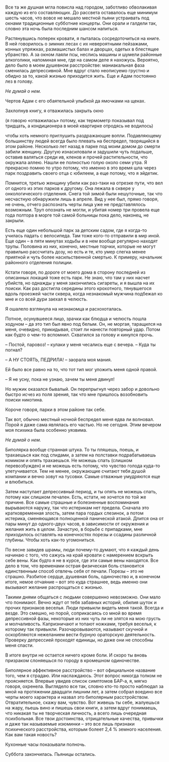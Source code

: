 # &nbsp; {#chapter-3}

Все та же душная мгла повисла над городом, заботливо обволакивая каждую из его составляющих. До рассвета оставалось еще минимум шесть часов, что вовсе не мешало местной пьяни устраивать под окнами традиционные субботние концерты. Они орали и галдели так, словно эта ночь была последним шансом напиться. 

Растянувшись поперек кровати, я пыталась сосредоточиться на книге. В ней говорилось о зимних лесах с их невероятными пейзажами, конных упряжках, размашистых балах и дворцах, одетых в блестящее убранство. А за окном лаяли псы, неслись машины и шумели районные алкоголики, напоминая мне, где на самом деле я нахожусь. Вероятно, дело было в моем душевном расстройстве: маниакальная фаза сменилась депрессивной. Мне вдруг стало неописуемо грустно и обидно за то, какой жизнью приходится жить. Еще и Адам постоянно лез в голову.

*Не думай о нем.*

Чертов Адам с его обаятельной улыбкой да ямочками на щеках.

Захлопнув книгу, я отважилась закрыть окно 

(я говорю «отважилась» потому, как термометр показывал под тридцать, а кондиционера в моей квартирке отродясь не водилось) 

чтобы хоть немного приглушить раздражающие вопли. Подавляющему большинству людей всегда было плевать на беспредел, творящийся в этом районе. Несколько лет назад в парке под моим домом до смерти забили женщину. Другую изнасиловали и задушили чуть подальше, оставив валяться среди ив, кленов и прочей растительности, что окружала аллею. Нашли ее полностью голую около семи утра. Я прекрасно помню то утро потому, что именно в это время шла через парк поздравить своего отца с юбилеем, а еще потому, что я эйдетик.

Помнится, третью женщину убили как раз-таки на отрезке пути, что вел от одного из этих парков к другому. Она лежала в сквере у онкологического отделения. Снега той зимой были нешуточные, так что несчастную обнаружили лишь в апреле. Вид у нее был, прямо говоря, не очень, отчего распознать черты лица уже не представлялось возможным. Труп опознать не могли, и убитая номер три провела еще года полтора в морге той самой больницы пока дело, наконец, не закрыли. 

Есть еще один небольшой парк за детским садом, где я когда-то училась падать с велосипеда. Там тоже кого-то отправили в мир иной. Еще один – в пяти минутах ходьбы и в нем вообще регулярно находят трупы. Половина из них, конечно, местные торчки, которые не могут правильно рассчитать дозу, но есть и те, кто умер слегка менее приятной и чуть более насильственной смертью. К примеру, начальник районного отделения полиции.

Кстати говоря, по дороге от моего дома в сторону последней из описанных локаций тоже есть парк. Не знаю, что там у них насчет убийств, но однажды у меня закончились сигареты, и я вышла на их поиски. Как раз достигла середины этого крохотного, тянувшегося вдоль проезжей части сквера, когда незнакомый мужчина подбежал ко мне и со всей дури заехал в челюсть.

Я ошалело взглянула на незнакомца и расхохоталась. 

Потное, осунувшееся лицо, зрачки как блюдца и челюсть пошла ходуном – да это тип был явно под белым. Он, не моргая, таращился на меня, очевидно, прикидывая, стоит ли нанести повторный удар. Потом как будто о чем-то вспомнил. Схватился за голову и кинулся прочь. 

– Постой, паровоз! – кулаки у меня чесались еще с вечера. – Куда ты погнал? 

– А НУ СТОЯТЬ, ПЕДРИЛА! – заорала моя мания.

Ей было все равно на то, что тот тип мог уложить меня одной правой. 

– Я не усну, пока не узнаю, зачем ты меня двинул!

Но мужик оказался бывалый. Он перепрыгнул через забор и довольно быстро исчез из поля зрения, так что мне пришлось возобновить поиски никотина.

Короче говоря, парки в этом районе так себе.

Так вот, обычно местный ночной беспредел меня едва ли волновал. Порой я даже сама являлась его частью. Но не сегодня. Этим вечером моя психика была особенно уязвима.

*Не думай о нем.*

Биполярка вообще странная штука. То ты пляшешь, поешь, и трахаешься как под спидами, а затем на полставки подрабатываешь комиком и опять трахаешься. Не можешь спать (слишком перевозбужден) и не можешь есть потому, что чувство голода куда-то улетучивается. Тем не менее, окружающие считают тебя душой компании и вечно зовут на тусовки. Самые отважные умудряются еще и влюбиться. 

Затем наступает депрессивный период, и ты опять не можешь спать, потому как слишком печален. Есть, кстати, не хочется по той же причине. Все самые страшные и болезненные воспоминания вырываются наружу, так что истерикам нет предела. Сначала это кратковременная злость, затем пара гордых слезинок, а потом истерика, сменяющаяся полноценной панической атакой. Длится она от пары минут до одного-двух часов, в зависимости от окружения и желания жить в целом. Зачастую, в борьбе с припадками, мне приходилось оставлять на конечностях порезы и ссадины различной глубины. Чтобы хоть как-то угомониться. 

По весне завидев шрамы, люди почему-то думают, что я каждый день начинаю с того, что сажусь на край кровати с намерением вскрыть себе вены. Как будто я не в курсе, где эти самые вены находятся. Все дело в том, что временами острая физическая боль становится единственным способ отвлечь себя от печали. Порезы – это не страшно. Разбитое сердце, душевная боль, одиночество и, в конечном итоге, немое отчаяние – вот это куда страшнее, ведь именно они вызывают желание распрощаться с жизнью. 

Такими днями общаться с людьми совершенно невозможно. Они мало что понимают. Вечно ждут от тебя забавных историй, обилия шуток и прочих признаков веселья. Люди привыкли видеть меня такой. Всегда и везде. Это смешно, но порой, соприкасаясь со мной во время депрессивной фазы, некоторые из них чуть ли не злятся на мою грусть и молчаливость. Капризничают и топают ножками, требуя веселья, к которому так привыкли. Разочаровываются, называют скучной и оскорбляются нежеланием вести бурную ораторскую деятельность. Проверку депрессией проходят единицы, но даже они не способны меня спасти. 

В итоге внутри не остается ничего кроме боли. И скоро ты вновь призраком слоняешься по городу в кромешном одиночестве.

Биполярное аффективное расстройство – вот официальное название того, чем я страдаю. Или наслаждаюсь. Этот вопрос никогда толком не проясняется. Впервые увидев список симптомов БАР-а, я, мягко говоря, охренела. Выглядело все так, словно кто-то просто наблюдал за мной на протяжении двадцати лишним лет, а затем собрал воедино все черты моего характера и назвал это биполярным расстройством. Отвратительное, скажу вам, чувство. Вот живешь ты себе, жалуешься на жару, пьешь вино и пишешь свои книги, а затем вдруг понимаешь, что никакая ты не творческая личность, а всего лишь очередная психбольная. Все твои достоинства, отрицательные качества, привычки и даже так называемые изюминки – это все лишь признаки психического расстройства, которым болеет 2,4 % земного населения. Как вам такая новость?

Кухонные часы показывали полночь. 

Суббота закончилась. Пьяницы остались.

